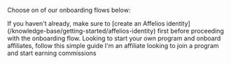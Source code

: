 


Choose on of our onboarding flows below:

<Info>
If you haven't already, make sure to [create an Affelios identity](/knowledge-base/getting-started/affelios-identity) first before proceeding with the onboarding flow.
</Info>

<CardGroup cols={2}>
  <Card
    title="I'm an Operator"
    icon="box-open"
    href="/knowledge-base/getting-started/for-operators"
  >
    Looking to start your own program and onboard affiliates, follow this simple guide
  </Card>
  <Card
    title="I'm an Affiliate"
    icon="people-group"
    href="/knowledge-base/getting-started/for-affiliates"
  >
    I'm an affiliate looking to join a program and start earning commissions
  </Card>
</CardGroup>